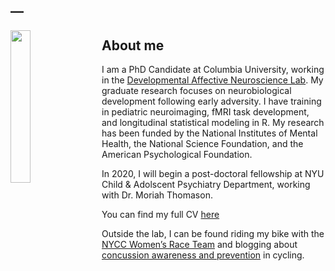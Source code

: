 ---
---


<link rel="stylesheet" href="styles.css" type="text/css">

<img src="images/final_headshot.001.jpg" style="width:25%; margin-right: 20px" align="left">

## About me 
I am a PhD Candidate at Columbia University, working in the [Developmental Affective Neuroscience Lab](https://danlab7.wixsite.com/mysite/). My graduate research focuses on neurobiological development following early adversity. I have training in pediatric neuroimaging, fMRI task development, and longitudinal statistical modeling in R. My research has been funded by the National Institutes of Mental Health, the National Science Foundation, and the American Psychological Foundation. 

In 2020, I will begin a post-doctoral fellowship at NYU Child & Adolscent Psychiatry Department, working with Dr. Moriah Thomason. 

You can find my full CV [here](files/VanTieghem_CV-11-21-2019.pdf) 

Outside the lab, I can be found riding my bike with the [NYCC Women's Race Team](nyccwomensracing.com) and blogging about [concussion awareness and prevention](https://www.nyccwomensracing.com/blog/2019/11/24/my-first-concussion) in cycling.